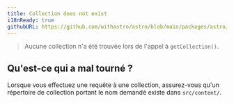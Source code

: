 ```yaml
---
title: Collection does not exist
i18nReady: true
githubURL: https://github.com/withastro/astro/blob/main/packages/astro/src/core/errors/errors-data.ts
---
```


> Aucune collection n'a été trouvée lors de l'appel à `getCollection()`.

## Qu'est-ce qui a mal tourné ?
Lorsque vous effectuez une requête à une collection, assurez-vous qu'un répertoire de collection portant le nom demandé existe dans `src/content/`.
